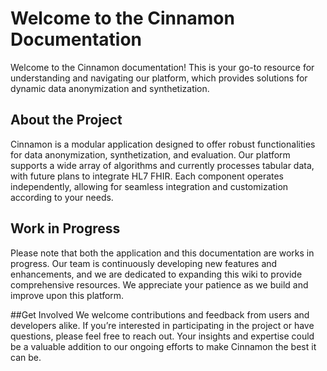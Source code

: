 # Welcome to the Cinnamon Documentation

Welcome to the Cinnamon documentation! This is your go-to resource for understanding and navigating our platform, which provides solutions for dynamic data anonymization and synthetization.

## About the Project

Cinnamon is a modular application designed to offer robust functionalities for data anonymization, synthetization, and evaluation. Our platform supports a wide array of algorithms and currently processes tabular data, with future plans to integrate HL7 FHIR. Each component operates independently, allowing for seamless integration and customization according to your needs.


## Work in Progress
Please note that both the application and this documentation are works in progress. Our team is continuously developing new features and enhancements, and we are dedicated to expanding this wiki to provide comprehensive resources. We appreciate your patience as we build and improve upon this platform.

##Get Involved
We welcome contributions and feedback from users and developers alike. If you’re interested in participating in the project or have questions, please feel free to reach out. Your insights and expertise could be a valuable addition to our ongoing efforts to make Cinnamon the best it can be.